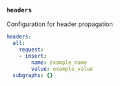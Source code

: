 ### `headers`

Configuration for header propagation



```yaml title="headers"
headers:
  all:
    request:
    - insert:
        name: example_name
        value: example_value
  subgraphs: {}
```
